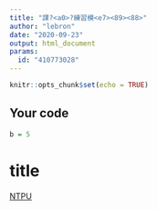 ---
title: "課?<a0>?練習模<e7><89><88>"
author: "lebron"
date: "2020-09-23"
output: html_document
params:
  id: "410773028"
---

```{r setup, include=FALSE}
knitr::opts_chunk$set(echo = TRUE)
```

## Your code

```{r}
b = 5
```


# title

[NTPU](https://www.ntpu.edu.tw)
```{r}

```
